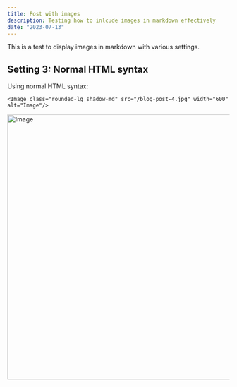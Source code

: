 ```yaml
---
title: Post with images
description: Testing how to inlcude images in markdown effectively
date: "2023-07-13"
---
```


This is a test to display images in markdown with various settings.

## Setting 3: Normal HTML syntax

Using normal HTML syntax:

`<Image class="rounded-lg shadow-md" src="/blog-post-4.jpg" width="600" alt="Image"/>`

<Image class="rounded-lg shadow-md" src="/blog-post-4.jpg" width="600" alt="Image"/>

